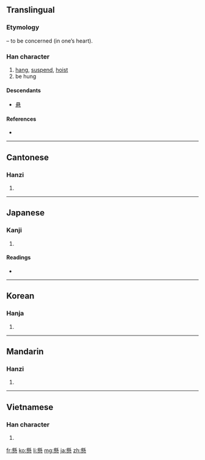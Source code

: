 {{also|悬}}
==Translingual==
{{zh-forms|[[悬]]|懸}}
===Etymology===
{{Han compound|縣|心|t2=heart|ls=psc|c1=p|c2=s}} – to be concerned (in one’s heart).

===Han character===
{{Han char|rn=61|rad=心|as=16|sn=20|four=6233<sub>9</sub>|canj=月火心 (BFP)}}

# [[hang]], [[suspend]], [[hoist]]
# be hung

====Descendants====
* [[悬]]

====References====
* {{Han ref|kx=0408.240|dkj=11462|dj=0749.220|hdz=42368.050|uh=61F8|ud=25080|bh=C461|bd=50273}}

----

==Cantonese==

===Hanzi===
{{yue-hanzi|jyut=|y=yun4|sim=悬}}

# {{defn|Cantonese|sort=心16}}

----

==Japanese==

===Kanji===
{{ja-kanji|grade=c|rs=心16}}

# {{defn|Japanese|sort=心16}}

====Readings====
* {{ja-readings|on=[[けん]] (ken), [[け]] (ke)|kun=[[かける]] (kakeru), [[かかる]] (kakaru)}}

----

==Korean==

===Hanja===
{{ko-hanja|hangeul=현|eumhun=매달 현|rv=hyeon|mr=hyŏn|y=hyen}}

# {{defn|Korean|sort=心16}}

----

==Mandarin==

===Hanzi===
{{cmn-hanzi|sim=悬|pin=[[xuán]] ([[xuan2]])|wg=hsüan<sup>2</sup>}}

# {{defn|Mandarin|sort=心16}}

----

==Vietnamese==

===Han character===
{{vi-hantu|[[huyền]]|rs=心16}}

# {{defn|Vietnamese|sort=心16}}

[[fr:懸]]
[[ko:懸]]
[[li:懸]]
[[mg:懸]]
[[ja:懸]]
[[zh:懸]]
